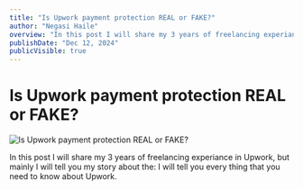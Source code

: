 ```yaml
---
title: "Is Upwork payment protection REAL or FAKE?"
author: "Negasi Haile"
overview: "In this post I will share my 3 years of freelancing experiance in Upwork, but mainly I will tell you my story about the:"
publishDate: "Dec 12, 2024"
publicVisible: true
---
```


# Is Upwork payment protection REAL or FAKE?

![Is Upwork payment protection REAL or FAKE?](https://res.cloudinary.com/dshwnppvx/image/upload/v1732735650/portfolio/assests/upwork/Upwork-00_glthgu.png)

In this post I will share my 3 years of freelancing experiance in Upwork, but mainly I will tell you my story about the: I will tell you every thing that you need to know about Upwork.
